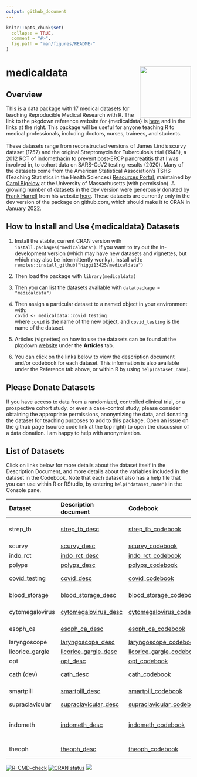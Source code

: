 ```yaml
---
output: github_document
---
```


<!-- README.md is generated from README.Rmd. Please edit that file -->

```r
knitr::opts_chunk$set(
  collapse = TRUE,
  comment = "#>",
  fig.path = "man/figures/README-"
)
```

# medicaldata <a href="https://higgi13425.github.io/medicaldata/"><img src="man/figures/logo.png" align="right" height="139" /></a>

## Overview

This is a data package with 17 medical datasets for teaching Reproducible Medical Research with R. The link to the pkgdown reference website for {medicaldata} is [here](https://higgi13425.github.io/medicaldata/) and in the links at the right. This package will be useful for anyone teaching R to medical professionals, including doctors, nurses, trainees, and students. <br> <br>
These datasets range from reconstructed versions of James Lind's scurvy dataset (1757) and the original Streptomycin for Tuberculosis trial (1948), a 2012 RCT of indomethacin to prevent post-ERCP pancreatitis that I was involved in, to cohort data on SARS-CoV2 testing results (2020). Many of the datasets come from the American Statistical Association's TSHS (Teaching Statistics in the Health Sciences) [Resources Portal](https://www.causeweb.org/tshs/category/dataset/), maintained by [Carol Bigelow](https://www.umass.edu/sphhs/person/carol-bigelow) at the University of Massachusetts (with permission). A growing number of datasets in the dev version were generously donated by [Frank Harrell](https://www.fharrell.com) from his website [here](https://hbiostat.org/data/). These datasets are currently only in the dev version of the package on github.com, which should make it to CRAN in January 2022.

## How to Install and Use {medicaldata} Datasets
1. Install the stable, current CRAN version with `install.packages("medicaldata")`. If you want to try out the in-development version (which may have new datasets and vignettes, but which may also be intermittently wonky), install with: `remotes::install_github("higgi13425/medicaldata")` 

2. Then load the package with `library(medicaldata)`   

3. Then you can list the datasets available with `data(package = "medicaldata")`    

4. Then assign a particular dataset to a named object in your environment with: <br>
`covid <- medicaldata::covid_testing` <br>
where `covid` is the name of the new object,
and `covid_testing` is the name of the dataset.<br>

5. Articles (vignettes) on how to use the datasets can be found at the pkgdown [website](https://higgi13425.github.io/medicaldata/) under the **Articles** tab.

6. You can click on the links below to view the  description document and/or  codebook for each dataset. This information is also available under the Reference tab above, or within R by using `help(dataset_name)`. <br>

## Please Donate Datasets
If you have access to data from a randomized, controlled clinical trial, or a prospective cohort study, or even a case-control study, please consider obtaining the appropriate permissions, anonymizing the data, and donating the dataset for teaching purposes to add to this package. Open an issue on the github page (source code link at the top right) to open the discussion of a data donation. I am happy to help with anonymization.

## List of Datasets
Click on links below for more details about the dataset itself in the Description Document, and more details about the variables included in the dataset in the Codebook. Note that each dataset also has a help file that you can use within R or RStudio, by entering `help("dataset_name")` in the Console pane.

| Dataset         | Description document                | Codebook    | Design |
|:----------------|:------------|:-------------|:------|
|strep_tb|[strep_tb_desc](https://htmlpreview.github.io/?https://github.com/higgi13425/medicaldata/blob/master/man/description_docs/strep_tb_desc.html)  | [strep_tb_codebook](https://htmlpreview.github.io/?https://github.com/higgi13425/medicaldata/blob/master/man/codebooks/strep_tb_codebook.html)| Randomized Controlled Trial (RCT)|
|scurvy|[scurvy_desc](https://htmlpreview.github.io/?https://github.com/higgi13425/medicaldata/blob/master/man/description_docs/scurvy_desc.html)   |  [scurvy_codebook](https://htmlpreview.github.io/?https://github.com/higgi13425/medicaldata/blob/master/man/codebooks/scurvy_codebook.html)| RCT |
|indo_rct|[indo_rct_desc](https://htmlpreview.github.io/?https://github.com/higgi13425/medicaldata/blob/master/man/description_docs/indo_rct_desc.html)   |  [indo_rct_codebook](https://htmlpreview.github.io/?https://github.com/higgi13425/medicaldata/blob/master/man/codebooks/indo_rct_codebook.html)| RCT |
|polyps|[polyps_desc](https://htmlpreview.github.io/?https://github.com/higgi13425/medicaldata/blob/master/man/description_docs/polyps_desc.html)|  [polyps_codebook](https://htmlpreview.github.io/?https://github.com/higgi13425/medicaldata/blob/master/man/codebooks/polyps_codebook.html)| RCT | 
| covid_testing    |   [covid_desc](https://htmlpreview.github.io/?https://github.com/higgi13425/medicaldata/blob/master/man/description_docs/covid_desc.html)    | [covid_codebook](https://htmlpreview.github.io/?https://github.com/higgi13425/medicaldata/blob/master/man/codebooks/covid_testing_codebook.html)| Retrospective cross-sectional |
| blood_storage   | [blood_storage_desc](https://www.causeweb.org/tshs/datasets/Blood%20Storage%20Dataset%20Introduction.pdf)  |  [blood_storage_codebook](https://www.causeweb.org/tshs/datasets/Blood%20Storage%20Data%20Dictionary.pdf) | Retrospective Cohort Study |
| cytomegalovirus |   [cytomegalovirus_desc](https://www.causeweb.org/tshs/datasets/Cytomegalovirus%20Dataset%20Introduction.pdf) |   [cytomegalovirus_codebook](https://www.causeweb.org/tshs/datasets/Cytomegalovirus%20Data%20Dictionary.pdf)|  Retrospective Cohort Study |
| esoph_ca| [esoph_ca_desc](https://htmlpreview.github.io/?https://github.com/higgi13425/medicaldata/blob/master/man/description_docs/esoph_ca_desc.html) |  [esoph_ca_codebook](https://htmlpreview.github.io/?https://github.com/higgi13425/medicaldata/blob/master/man/codebooks/esoph_ca_codebook.html)| Case-control study |
| laryngoscope    | [laryngoscope_desc](https://www.causeweb.org/tshs/datasets/Laryngoscope%20Dataset%20Introduction.pdf)  |  [laryngoscope_codebook](https://www.causeweb.org/tshs/datasets/Laryngoscope%20Data%20Dictionary.pdf)| RCT |
| licorice_gargle | [licorice_gargle_desc](https://www.causeweb.org/tshs/datasets/Licorice%20Gargle%20Dataset%20Introduction.pdf) |  [licorice_gargle_codebook](https://www.causeweb.org/tshs/datasets/Licorice%20Gargle%20Data%20Dictionary.pdf)| RCT |
| opt   | [opt_desc](https://www.causeweb.org/tshs/datasets/OPT_Dataset_Introduction.pdf)  |    [opt_codebook](https://www.causeweb.org/tshs/datasets/OPT_Data_Dictionary.pdf)  | RCT |
| cath (dev)|[cath_desc](https://htmlpreview.github.io/?https://github.com/higgi13425/medicaldata/blob/master/man/description_docs/cath_desc.html) | [cath_codebook](https://htmlpreview.github.io/?https://github.com/higgi13425/medicaldata/blob/master/man/codebooks/cath_codebook.html)|  Retrospective Cohort Study |
| smartpill  | [smartpill_desc](https://www.causeweb.org/tshs/datasets/Smart%20Pill%20Dataset%20Introduction.pdf)  |    [smartpill_codebook](https://www.causeweb.org/tshs/datasets/Smart%20Pill%20Data%20Dictionary.pdf) |  Prospective Cohort Study |
| supraclavicular | [supraclavicular_desc](https://www.causeweb.org/tshs/datasets/Supraclavicular%20Dataset%20Introduction.pdf)  |  [supraclavicular_codebook](https://www.causeweb.org/tshs/datasets/Supraclavicular%20Data%20Dictionary.pdf) | RCT |
| indometh        |  [indometh_desc](https://htmlpreview.github.io/?https://github.com/higgi13425/medicaldata/blob/master/man/description_docs/indometh_desc.html) |     [indometh_codebook](https://htmlpreview.github.io/?https://github.com/higgi13425/medicaldata/blob/master/man/codebooks/indometh_codebook.html) |  Prospective Cohort Pharmacokinetic (PK) Study | 
| theoph          |   [theoph_desc](https://htmlpreview.github.io/?https://github.com/higgi13425/medicaldata/blob/master/man/description_docs/theoph_desc.html)  |     [theoph_codebook](https://htmlpreview.github.io/?https://github.com/higgi13425/medicaldata/blob/master/man/codebooks/theoph_codebook.html)  |  Prospective Cohort PK Study | 


<!-- badges: start -->
[![R-CMD-check](https://github.com/higgi13425/medicaldata/workflows/R-CMD-check/badge.svg)](https://github.com/higgi13425/medicaldata/actions)
[![CRAN status](https://www.r-pkg.org/badges/version/medicaldata)](https://cran.r-project.org/package=medicaldata)
[![](https://cranlogs.r-pkg.org/badges/medicaldata)](https://cran.r-project.org/package=medicaldata)
<!-- badges: end -->



